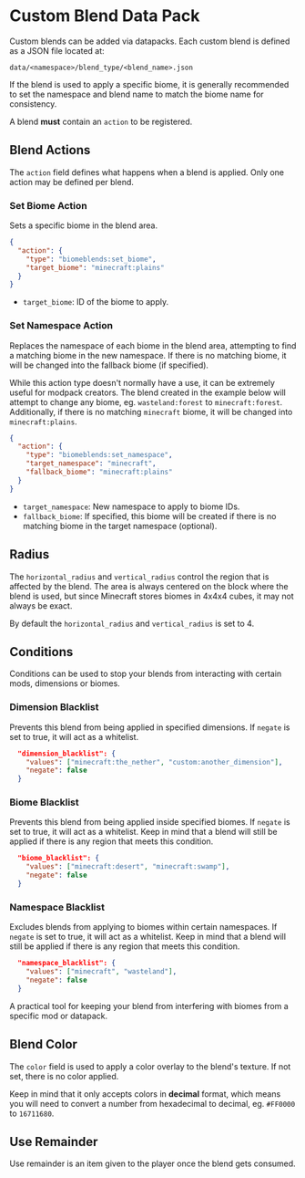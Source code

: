 # Custom Blend Data Pack

Custom blends can be added via datapacks. Each custom blend is defined as a JSON file located at:
```
data/<namespace>/blend_type/<blend_name>.json
```
If the blend is used to apply a specific biome, it is generally recommended to set the namespace and blend name to match the biome name for consistency.

A blend **must** contain an `action` to be registered.

## Blend Actions

The `action` field defines what happens when a blend is applied. Only one action may be defined per blend.

### Set Biome Action

Sets a specific biome in the blend area.

```json
{
  "action": {
    "type": "biomeblends:set_biome",
    "target_biome": "minecraft:plains"
  }
}
```

- `target_biome`: ID of the biome to apply.

### Set Namespace Action

Replaces the namespace of each biome in the blend area, attempting to find a matching biome in the new namespace. If there is no matching biome, it will be changed into the fallback biome (if specified).

While this action type doesn't normally have a use, it can be extremely useful for modpack creators. The blend created in the example below will attempt to change any biome, eg. `wasteland:forest` to `minecraft:forest`. Additionally, if there is no matching `minecraft` biome, it will be changed into `minecraft:plains`.

```json
{
  "action": {
    "type": "biomeblends:set_namespace",
    "target_namespace": "minecraft",
    "fallback_biome": "minecraft:plains"
  }
}
```

- `target_namespace`: New namespace to apply to biome IDs.
- `fallback_biome`: If specified, this biome will be created if there is no matching biome in the target namespace (optional).

## Radius

The `horizontal_radius` and `vertical_radius` control the region that is affected by the blend. The area is always centered on the block where the blend is used, but since Minecraft stores biomes in 4x4x4 cubes, it may not always be exact.

By default the `horizontal_radius` and `vertical_radius` is set to 4.

## Conditions

Conditions can be used to stop your blends from interacting with certain mods, dimensions or biomes.

### Dimension Blacklist

Prevents this blend from being applied in specified dimensions. If `negate` is set to true, it will act as a whitelist.

```json
  "dimension_blacklist": {
    "values": ["minecraft:the_nether", "custom:another_dimension"],
    "negate": false
  }
```

### Biome Blacklist

Prevents this blend from being applied inside specified biomes. If `negate` is set to true, it will act as a whitelist. Keep in mind that a blend will still be applied if there is any region that meets this condition.

```json
  "biome_blacklist": {
    "values": ["minecraft:desert", "minecraft:swamp"],
    "negate": false
  }
```

### Namespace Blacklist

Excludes blends from applying to biomes within certain namespaces. If `negate` is set to true, it will act as a whitelist. Keep in mind that a blend will still be applied if there is any region that meets this condition.

```json
  "namespace_blacklist": {
    "values": ["minecraft", "wasteland"],
    "negate": false
  }
```

A practical tool for keeping your blend from interfering with biomes from a specific mod or datapack.

## Blend Color

The `color` field is used to apply a color overlay to the blend's texture. If not set, there is no color applied.

Keep in mind that it only accepts colors in **decimal** format, which means you will need to convert a number from hexadecimal to decimal, eg. `#FF0000` to `16711680`.

## Use Remainder

Use remainder is an item given to the player once the blend gets consumed.